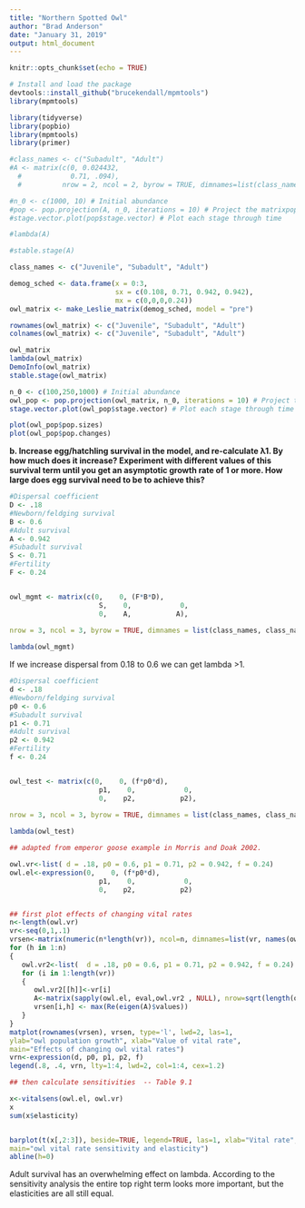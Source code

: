 ```yaml
---
title: "Northern Spotted Owl"
author: "Brad Anderson"
date: "January 31, 2019"
output: html_document
---
```


```r
knitr::opts_chunk$set(echo = TRUE)
```

```r
# Install and load the package
devtools::install_github("brucekendall/mpmtools")
library(mpmtools)

library(tidyverse)
library(popbio)
library(mpmtools)
library(primer)
```

```r

#class_names <- c("Subadult", "Adult")
#A <- matrix(c(0, 0.024432,
  #            0.71, .094),
  #          nrow = 2, ncol = 2, byrow = TRUE, dimnames=list(class_names, class_names))

#n_0 <- c(1000, 10) # Initial abundance
#pop <- pop.projection(A, n_0, iterations = 10) # Project the matrixpop
#stage.vector.plot(pop$stage.vector) # Plot each stage through time

#lambda(A)

#stable.stage(A)
```

```r
class_names <- c("Juvenile", "Subadult", "Adult")

demog_sched <- data.frame(x = 0:3,
                          sx = c(0.108, 0.71, 0.942, 0.942),
                          mx = c(0,0,0,0.24))
owl_matrix <- make_Leslie_matrix(demog_sched, model = "pre")

rownames(owl_matrix) <- c("Juvenile", "Subadult", "Adult")
colnames(owl_matrix) <- c("Juvenile", "Subadult", "Adult")

owl_matrix
lambda(owl_matrix)
DemoInfo(owl_matrix)
stable.stage(owl_matrix)
```

```r
n_0 <- c(100,250,1000) # Initial abundance
owl_pop <- pop.projection(owl_matrix, n_0, iterations = 10) # Project the matrixpop
stage.vector.plot(owl_pop$stage.vector) # Plot each stage through time
```

```r

plot(owl_pop$pop.sizes)
plot(owl_pop$pop.changes)

```

**b.	Increase egg/hatchling survival in the model, and re-calculate λ1. By how much does it increase? Experiment with different values of this survival term until you get an asymptotic growth rate of 1 or more. How large does egg survival need to be to achieve this? **


```r

#Dispersal coefficient
D <- .18
#Newborn/feldging survival
B <- 0.6
#Adult survival
A <- 0.942
#Subadult survival
S <- 0.71
#Fertility 
F <- 0.24


owl_mgmt <- matrix(c(0,    0, (F*B*D),
                      S,    0,            0,
                      0,    A,           A),
                    
nrow = 3, ncol = 3, byrow = TRUE, dimnames = list(class_names, class_names))

lambda(owl_mgmt)

```

If we increase dispersal from 0.18 to 0.6 we can get lambda >1.

```r

#Dispersal coefficient
d <- .18
#Newborn/feldging survival
p0 <- 0.6
#Subadult survival
p1 <- 0.71
#Adult survival
p2 <- 0.942
#Fertility 
f <- 0.24


owl_test <- matrix(c(0,    0, (f*p0*d),
                      p1,    0,            0,
                      0,    p2,           p2),
                    
nrow = 3, ncol = 3, byrow = TRUE, dimnames = list(class_names, class_names))

lambda(owl_test)

```

```r
## adapted from emperor goose example in Morris and Doak 2002.

owl.vr<-list( d = .18, p0 = 0.6, p1 = 0.71, p2 = 0.942, f = 0.24)
owl.el<-expression(0,    0, (f*p0*d),
                      p1,    0,            0,
                      0,    p2,           p2)


## first plot effects of changing vital rates
n<-length(owl.vr)
vr<-seq(0,1,.1)
vrsen<-matrix(numeric(n*length(vr)), ncol=n, dimnames=list(vr, names(owl.vr)))
for (h in 1:n)
{
   owl.vr2<-list(  d = .18, p0 = 0.6, p1 = 0.71, p2 = 0.942, f = 0.24)
   for (i in 1:length(vr))
   {
      owl.vr2[[h]]<-vr[i]
      A<-matrix(sapply(owl.el, eval,owl.vr2 , NULL), nrow=sqrt(length(owl.el)), byrow=TRUE)
      vrsen[i,h] <- max(Re(eigen(A)$values)) 
   }
}
matplot(rownames(vrsen), vrsen, type='l', lwd=2, las=1,
ylab="owl population growth", xlab="Value of vital rate",
main="Effects of changing owl vital rates")
vrn<-expression(d, p0, p1, p2, f)
legend(.8, .4, vrn, lty=1:4, lwd=2, col=1:4, cex=1.2)

## then calculate sensitivities  -- Table 9.1 

x<-vitalsens(owl.el, owl.vr)
x
sum(x$elasticity)


barplot(t(x[,2:3]), beside=TRUE, legend=TRUE, las=1, xlab="Vital rate",
main="owl vital rate sensitivity and elasticity")
abline(h=0)

```

Adult survival has an overwhelming effect on lambda.
According to the sensitivity analysis the entire top right term looks more important, but the elasticities are all still equal.